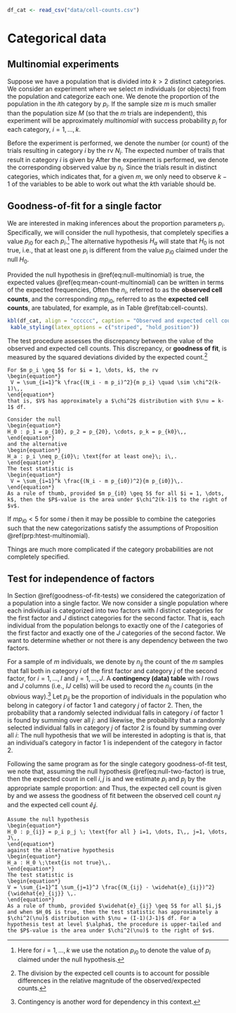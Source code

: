 ```r
df_cat <- read_csv("data/cell-counts.csv")
```

# Categorical data {#categorical-data}

## Multinomial experiments

Suppose we have a population that is divided into $k > 2$ distinct categories. We consider an experiment where we select $m$ individuals (or objects) from the population and categorize each one. We denote the proportion of the population in the $i$th category by $p_i$. If the sample size $m$ is much smaller than the population size $M$ (so that the $m$ trials are independent), this experiment will be approximately *multinomial* with success probability $p_i$ for each category, $i=1, \dots, k$. 

Before the experiment is performed, we denote the number (or count) of the trials resulting in category $i$ by the rv $N_i$. The expected number of trails that result in category $i$ is given by 
\begin{equation}
\E[N_i] = m p_i\,, \quad i=1, \dots, k\,.
(\#eq:mean-count-multinomial)
\end{equation} 
After the experiment is performed, we denote the corresponding observed value by $n_i$. Since the trials result in distinct categories, 
\begin{equation*}
\sum_{i=1}^k N_i = \sum_{i=1}^{k} n_i = m \,,
\end{equation*}
which indicates that, for a given $m$, we only need to observe $k-1$ of the variables to be able to work out what the $k$th variable should be. 

## Goodness-of-fit for a single factor {#goodness-of-fit-tests}

We are interested in making inferences about the proportion parameters $p_i$. Specifically, we will consider the null hypothesis,
\begin{equation}
H_0 : p_1 = p_{10}\,, p_2 = p_{20}\,, \cdots\,, p_k = p_{k0}\,,
 (\#eq:null-multinomial)
\end{equation}
that completely specifies a value $p_{i0}$ for each $p_i$.^[Here for $i=1, \dots, k$ we use the notation $p_{i0}$ to denote the value of $p_i$ claimed under the null hypothesis.] The alternative hypothesis $H_a$ will state that $H_0$ is not true, i.e., that at least one $p_i$ is different from the value $p_{i0}$ claimed under the null $H_0$. 

Provided the null hypothesis in \@ref(eq:null-multinomial) is true, the expected values \@ref(eq:mean-count-multinomial) can be written in terms of the expected frequencies,
\begin{equation*}
 \E[N_i] = m p_{i0}\,, \quad i=1,\dots,k\,.
\end{equation*}
Often the $n_i$, referred to as the **observed cell counts**, and the corresponding $m p_{i0}$, referred to as the **expected cell counts**, are tabulated, for example, as in Table \@ref(tab:cell-counts).   

```r
kbl(df_cat, align = "cccccc", caption = "Observed and expected cell counts.", booktabs = T, escape = F) %>%
 kable_styling(latex_options = c("striped", "hold_position"))
```   

The test procedure assesses the discrepancy between the value of the observed and expected cell counts. This discrepancy, or **goodness of fit**, is measured by the squared deviations divided by the expected count.^[The division by the expected cell counts is to account for possible differences in the relative magnitude of the observed/expected counts.]

```theorem
For $m p_i \geq 5$ for $i = 1, \dots, k$, the rv
\begin{equation*}
 V = \sum_{i=1}^k \frac{(N_i - m p_i)^2}{m p_i} \quad \sim \chi^2(k-1)\,,
\end{equation*}
that is, $V$ has approximately a $\chi^2$ distribution with $\nu = k-1$ df. 
```  

```proposition
Consider the null
\begin{equation*}
H_0 : p_1 = p_{10}, p_2 = p_{20}, \cdots, p_k = p_{k0}\,,
\end{equation*}
and the alternative 
\begin{equation*}
H_a : p_i \neq p_{i0}\; \text{for at least one}\; i\,.
\end{equation*}
The test statistic is
\begin{equation*}
 V = \sum_{i=1}^k \frac{(N_i - m p_{i0})^2}{m p_{i0}}\,.
\end{equation*}
As a rule of thumb, provided $m p_{i0} \geq 5$ for all $i = 1, \dots, k$, then the $P$-value is the area under $\chi^2(k-1)$ to the right of $v$. 
```

If $m p_{i0} < 5$ for some $i$ then it may be possible to combine the categories such that the new categorizations satisfy the assumptions of Proposition \@ref(prp:htest-multinomial).

:::{.warningblock}
Things are much more complicated if the category probabilities are not completely specified.   
:::   

<!-- ## Test for normality -->

<!-- Probability plots comparing the theoretical quantiles of the normal distribution against the quantiles of sample data were introduced as an informal way of determining whether a distribution was normal (cf. Figures \@ref(fig:qq-plot-cherry) and \@ref(fig:qc-beer-pH-norm)); the closer the fit to a straight line, the stronger the evidence that the distribution is normal. In Section \@ref(correlation), we saw how the sample correlation $r$ was a quantitative measure of linear association. We give a special test for normality called the **Ryan--Joiner test**.  -->

<!-- ```{theorem, ryan-joiner-test} -->
<!-- For ordered^[Ordered smallest to largest.] sample data $x_{(1)}, x_{(2)}, \dots, x_{(m)}$, let  -->
<!-- \begin{equation*} -->
<!--  y_i = \Phi^{-1}\left( \frac{i - 0.375}{m + 0.25}\right)\,. -->
<!-- \end{equation*} -->
<!-- Compute the sample correlation coefficient $r$ in \@ref(eq:sample-correlation-statistic) for the pairs $(x_{(1)}, y_1), \dots, (x_{(m)}, y_m)$. For a level $\alpha$, the **Ryan--Joiner test** assumes the null hypothesis -->
<!-- \begin{equation*} -->
<!--  H_0 : \text{the population distribution is normal}\,, -->
<!-- \end{equation*} -->
<!-- against the alternative  -->
<!-- \begin{equation*} -->
<!--  H_a : \text{the population distribution is not normal}\,. -->
<!-- \end{equation*} -->
<!-- using the test statistic \@ref(eq:sample-correlation-statistic). The $P$-value is the area under the  -->
<!-- ``` -->

## Test for independence of factors

In Section \@ref(goodness-of-fit-tests) we considered the categorization of a population into a single factor. We now consider a single population where each individual is categorized into two factors with $I$ distinct categories for the first factor and $J$ distinct categories for the second factor. That is, each individual from the population belongs to exactly one of the $I$ categories of the first factor and exactly one of the $J$ categories of the second factor. We want to determine whether or not there is any dependency between the two factors. 

For a sample of $m$ individuals, we denote by $n_{ij}$ the count of the $m$ samples that fall both in category $i$ of the first factor and category $j$ of the second factor, for $i = 1, \dots, I$ and $j = 1, \dots, J$. A **contingency (data) table** with $I$ rows and $J$ columns (i.e., $IJ$ cells) will be used to record the $n_{ij}$ counts (in the obvious way).^[Contingency is another word for dependency in this context.] Let $p_{ij}$ be the proportion of individuals in the population who belong in category $i$ of factor 1 and category $j$ of factor $2$. Then, the probability that a randomly selected individual falls in category $i$ of factor 1 is found by summing over all $j$:
\begin{equation*}
p_{i} = \sum_{j=1}^J p_{ij}\,,
\end{equation*}
and likewise, the probability that a randomly selected individual falls in category $j$ of factor 2 is found by summing over all $i$:
\begin{equation*}
p_{j} = \sum_{i=1}^I p_{ij}\,.
\end{equation*}
The null hypothesis that we will be interested in adopting is
\begin{equation*}
H_0 : p_{ij} = p_{i} \cdot p_{j} \; \forall (i,j)\,,
 (\#eq:null-two-factor)
\end{equation*}
that is, that an individual's category in factor 1 is independent of the category in factor 2. 

Following the same program as for the single category goodness-of-fit test, we note that, assuming the null hypothesis \@ref(eq:null-two-factor) is true, then the expected count in cell $i,j$ is
\begin{equation*}
 \E[N_{ij}] = m p_{ij} = m p_{i} p_{j}\,;
\end{equation*}
and we estimate $p_i$ and $p_j$ by the appropriate sample proportion:
\begin{equation*}
\widehat{p}_i = \frac{n_i}{m}\,, \qquad n_i = \sum_{j} n_{ij} \quad \text{(row totals)}\,,
\end{equation*}
and 
\begin{equation*}
\widehat{p}_j = \frac{n_j}{m}\,, \qquad n_j = \sum_{i} n_{ij}\quad \text{(column totals)}\,.
\end{equation*}
Thus, the expected cell count is given by
\begin{equation*}
\widehat{e}_{ij} = m \widehat{p}_i \widehat{p}_j = \frac{n_i n_j}{m}\,,
\end{equation*}
and we assess the goodness of fit between the observed cell count $n_ij$ and the expected cell count $\widehat{e}_ij$.


```proposition
Assume the null hypothesis 
\begin{equation*}
H_0 : p_{ij} = p_i p_j \; \text{for all } i=1, \dots, I\,, j=1, \dots, J\,,
\end{equation*}
against the alternative hypothesis 
\begin{equation*}
H_a : H_0 \;\text{is not true}\,. 
\end{equation*}
The test statistic is 
\begin{equation*}
V = \sum_{i=1}^I \sum_{j=1}^J \frac{(N_{ij} - \widehat{e}_{ij})^2}{\widehat{e}_{ij}} \,.
\end{equation*}
As a rule of thumb, provided $\widehat{e}_{ij} \geq 5$ for all $i,j$ and when $H_0$ is true, then the test statistic has approximately a $\chi^2(\nu)$ distribution with $\nu = (I-1)(J-1)$ df. For a hypothesis test at level $\alpha$, the procedure is upper-tailed and the $P$-value is the area under $\chi^2(\nu)$ to the right of $v$. 
```


